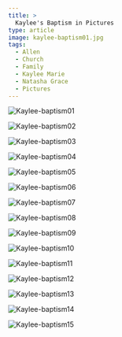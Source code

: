 ```yaml
---
title: >
  Kaylee's Baptism in Pictures
type: article
image: kaylee-baptism01.jpg
tags:
  - Allen
  - Church
  - Family
  - Kaylee Marie
  - Natasha Grace
  - Pictures
---
```


![Kaylee-baptism01](/images/blog/2013/03/03/kaylee-baptism01.jpg)

![Kaylee-baptism02](/images/blog/2013/03/03/kaylee-baptism02.jpg)

![Kaylee-baptism03](/images/blog/2013/03/03/kaylee-baptism03.jpg)

![Kaylee-baptism04](/images/blog/2013/03/03/kaylee-baptism04.jpg)

![Kaylee-baptism05](/images/blog/2013/03/03/kaylee-baptism05.jpg)

![Kaylee-baptism06](/images/blog/2013/03/03/kaylee-baptism06.jpg)

![Kaylee-baptism07](/images/blog/2013/03/03/kaylee-baptism07.jpg)

![Kaylee-baptism08](/images/blog/2013/03/03/kaylee-baptism08.jpg)

![Kaylee-baptism09](/images/blog/2013/03/03/kaylee-baptism09.jpg)

![Kaylee-baptism10](/images/blog/2013/03/03/kaylee-baptism10.jpg)

![Kaylee-baptism11](/images/blog/2013/03/03/kaylee-baptism11.jpg)

![Kaylee-baptism12](/images/blog/2013/03/03/kaylee-baptism12.jpg)

![Kaylee-baptism13](/images/blog/2013/03/03/kaylee-baptism13.jpg)

![Kaylee-baptism14](/images/blog/2013/03/03/kaylee-baptism14.jpg)

![Kaylee-baptism15](/images/blog/2013/03/03/kaylee-baptism15.jpg)
